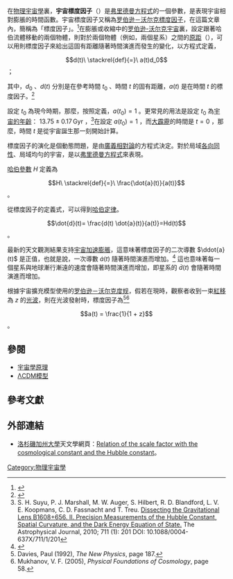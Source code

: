 {{NoteTA|G1=物理學}}
在[[物理宇宙學|物理宇宙學]]裏，'''宇宙標度因子'''（{{lang|en|cosmological scale factor}}）是[[弗里德曼方程式|弗里德曼方程式]]的一個參數，是表現宇宙相對膨脹的時間函數。宇宙標度因子又稱為[[罗伯逊－沃尔克度规|罗伯逊－沃尔克標度因子]]，在這篇文章內，簡稱為「標度因子」。<ref name=Weinberg_Cosmology>{{cite book |author=Steven Weinberg |title=Cosmology |url=https://archive.org/details/cosmology00wein_358 |publisher=Oxford University Press |page=[https://archive.org/details/cosmology00wein_358/page/n21 3] |year=2008 |isbn=9780198526827}}</ref>在膨脹或收縮中的[[罗伯逊-沃尔克度规|罗伯逊-沃尔克宇宙]]裏，設定跟著哈伯流體移動的兩個物體，則對於兩個物體（例如，兩個星系）之間的[[同移距離|原距]]（{{lang|en|proper distance}}），可以用則標度因子來給出這固有距離隨著時間演進而發生的變化，以方程式定義，
:<math>d(t)\ \stackrel{def}{=}\ a(t)d_0</math> ；

其中，<math>d_0</math> 、<math>d(t)</math> 分別是在參考時間 <math>t_0</math> 、時間 <math>t</math> 的固有距離，<math>a(t)</math> 是在時間 <math>t</math> 的標度因子。<ref>{{cite book | last = Schutz | first = Bernard |  title = Gravity from the Ground Up: An Introductory Guide to Gravity and General Relativity | publisher =Cambridge University Press | date=  2003 | page = pp. 363| isbn = 978-0521455060 }}</ref>

設定 <math>t_0</math> 為現今時期，那麼，按照定義，<math>a(t_0) = 1</math> 。更常見的用法是設定 <math>t_0</math> 為[[宇宙的年齡|宇宙的年齡]]： <math>13.75\pm0.17\,\mathrm{Gyr}</math> ，<ref>S. H. Suyu, P. J. Marshall, M. W. Auger, S. Hilbert, R. D. Blandford, L. V. E. Koopmans, C. D. Fassnacht and T. Treu. [http://www.iop.org/EJ/abstract/0004-637X/711/1/201/ Dissecting the Gravitational Lens B1608+656. II. Precision Measurements of the Hubble Constant, Spatial Curvature, and the Dark Energy Equation of State.] The Astrophysical Journal, 2010; 711 (1): 201 DOI: 10.1088/0004-637X/711/1/201</ref>在設定 <math>a(t_0) = 1</math> ，而[[大霹靂|大霹靂]]的時間是 <math>t=0</math> ，那麼，時間 <math>t</math> 是從宇宙誕生那一刻開始計算。

標度因子的演化是個動態問題，是由[[廣義相對論|廣義相對論]]的方程式決定。對於局域[[各向同性|各向同性]]、局域均勻的宇宙，是以[[弗里德曼方程式|弗里德曼方程式]]來表現。

[[哈伯定律#哈柏常數的推導|哈伯參數]] <math>H</math> 定義為
:<math>H\ \stackrel{def}{=}\ \frac{\dot{a}(t)}{a(t)}</math> 。

從標度因子的定義式，可以得到[[哈伯定律|哈伯定律]]。
:<math>\dot{d}(t)= \frac{d(t) \dot{a}(t)}{a(t)}=Hd(t)</math> 。

最新的天文觀測結果支持[[宇宙加速膨脹|宇宙加速膨脹]]，這意味著標度因子的二次導數 <math>\ddot{a}(t)</math> 是正值，也就是說，一次導數 <math>\dot{a}(t)</math> 隨著時間演進而增加。<ref>{{cite book | last = Jones | first = Mark H. | coauthors = Robert J. Lambourne | title = An Introduction to Galaxies and Cosmology | publisher =Cambridge University Press | date=  2004 | page = pp. 244 | isbn = 978-0521837385 }}</ref> 這也意味著每一個星系與地球漸行漸遠的速度會隨著時間演進而增加，即星系的 <math>\dot{d}(t)</math> 會隨著時間演進而增加。

根據宇宙擴充模型使用的[[罗伯逊－沃尔克度规|罗伯逊－沃尔克度规]]，假若在現時，觀察者收到一束[[紅移|紅移]]為 <math>z</math> 的[[光波|光波]]，則在光波發射時，標度因子為<ref>Davies, Paul (1992), ''The New Physics'', page 187.</ref><ref>Mukhanov, V. F. (2005), ''Physical Foundations of Cosmology'', page 58.</ref>
:<math>a(t) = \frac{1}{1 + z}</math> 。

==參閱==
*[[宇宙學原理|宇宙學原理]]
*[[ΛCDM模型|ΛCDM模型]]

==參考文獻==
{{reflist|2}}

==外部連結==
*[[洛杉磯加州大學|洛杉磯加州大學]]天文學網頁：[http://www.astro.ucla.edu/~wright/cosmo_03.htm Relation of the scale factor with the cosmological constant and the Hubble constant]{{Wayback|url=http://www.astro.ucla.edu/~wright/cosmo_03.htm |date=20111004233131 }}。

{{DEFAULTSORT:Y}}
[[Category:物理宇宙學|Category:物理宇宙學]]